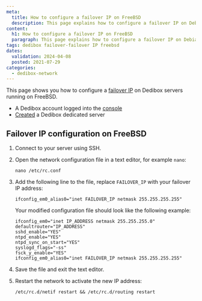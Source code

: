 ```yaml
---
meta:
  title: How to configure a failover IP on FreeBSD
  description: This page explains how to configure a failover IP on Debian or FreeBSD.
content:
  h1: How to configure a failover IP on FreeBSD
  paragraph: This page explains how to configure a failover IP on Debian or FreeBSD.
tags: dedibox failover-failover IP freebsd
dates:
  validation: 2024-04-08
  posted: 2021-07-29
categories:
  - dedibox-network
---
```


This page shows you how to configure a [failover IP](/dedibox-network/ip-failover/concepts/#failover-ips/) on Dedibox servers running on FreeBSD.

<Macro id="requirements" />

- A Dedibox account logged into the [console](https://console.online.net/)
- [Created](/dedibox/dedicated-servers/how-to/order-a-server/) a Dedibox dedicated server

## Failover IP configuration on FreeBSD

1. Connect to your server using SSH.
2. Open the network configuration file in a text editor, for example `nano`:
    ```
    nano /etc/rc.conf
    ```
3. Add the following line to the file, replace `FAILOVER_IP` with your failover IP address:
    ```
    ifconfig_em0_alias0="inet FAILOVER_IP netmask 255.255.255.255"
    ```

    Your modified configuration file should look like the following example:

    ```
    ifconfig_em0="inet IP_ADDRESS netmask 255.255.255.0"
    defaultrouter="IP_ADDRESS"
    sshd_enable="YES"
    ntpd_enable="YES"
    ntpd_sync_on_start="YES"
    syslogd_flags="-ss"
    fsck_y_enable="YES"
    ifconfig_em0_alias0="inet FAILOVER_IP netmask 255.255.255.255"
    ```
4. Save the file and exit the text editor.
5. Restart the network to activate the new IP address:
    ```
    /etc/rc.d/netif restart && /etc/rc.d/routing restart
    ```


